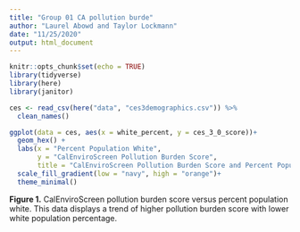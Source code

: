 ```yaml
---
title: "Group 01 CA pollution burde"
author: "Laurel Abowd and Taylor Lockmann"
date: "11/25/2020"
output: html_document
---
```


```r
knitr::opts_chunk$set(echo = TRUE)
library(tidyverse)
library(here)
library(janitor)
```

```r
ces <- read_csv(here("data", "ces3demographics.csv")) %>% 
  clean_names()
```

```r
ggplot(data = ces, aes(x = white_percent, y = ces_3_0_score))+
  geom_hex() +
  labs(x = "Percent Population White",
       y = "CalEnviroScreen Pollution Burden Score",
       title = "CalEnviroScreen Pollution Burden Score and Percent Population White")+
  scale_fill_gradient(low = "navy", high = "orange")+
  theme_minimal()
```


**Figure 1.** CalEnviroScreen pollution burden score versus percent population white. This data displays a trend of higher pollution burden score with lower white population percentage. 